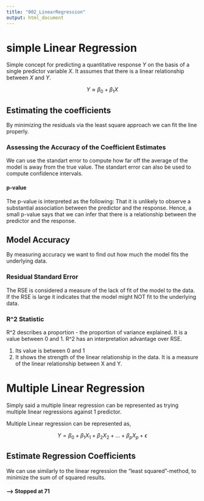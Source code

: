 ```yaml
---
title: "002_LinearRegression"
output: html_document
---
```


# simple Linear Regression
Simple concept for predicting a quantitative response $Y$ on the basis of a single predictor variable $X$. It assumes that there is a linear relationship between $X$ and $Y$.

$$
Y \approx \beta_0 + \beta_1X
$$

## Estimating the coefficients

By minimizing the residuals via the least square approach we can fit the line properly. 

### Assessing the Accuracy of the Coefficient Estimates

We can use the standart error to compute how far off the average of the model is away from the true value. The standart error can also be used to compute confidence intervals. 

#### p-value
The p-value is interpreted as the following: That it is unlikely to observe a substantial association between the predictor and the response. Hence, a small p-value says that we can infer that there is a relationship between the predictor and the response.


## Model Accuracy

By measuring accuracy we want to find out how much the model fits the underlying data.

### Residual Standard Error

The RSE is considered a measure of the lack of fit of the model to the data. If the RSE is large it indicates that the model might NOT fit to the underlying data.

### R^2 Statistic

R^2 describes a proportion - the proportion of variance explained. It is a value between 0 and 1. R^2 has an interpretation advantage over RSE. 

  1. Its value is between 0 and 1
  2. It shows the strength of the linear relationship in the data. It is a measure of the linear relationship between X and Y.


# Multiple Linear Regression

Simply said a multiple linear regression can be represented as trying multiple linear regressions against 1 predictor. 

Multiple Linear regression can be represented as,

$$
Y = \beta_0 + \beta_1X_1 + \beta_2X_2 + ... + \beta_pX_p +  \epsilon
$$

## Estimate Regression Coefficients

We can use similarly to the linear regression the "least squared"-method, to minimize the sum of of squared results.








#### ---> Stopped at 71